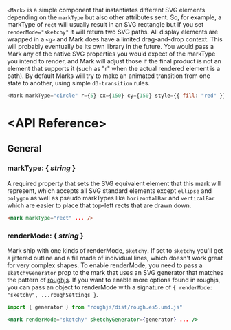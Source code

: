 `<Mark>` is a simple component that instantiates different SVG elements depending on the `markType`
but also other attributes sent. So, for example, a markType of `rect` will usually result in an SVG
rectangle but if you set `renderMode="sketchy"` it will return two SVG paths. All display elements
are wrapped in a `<g>` and Mark does have a limited drag-and-drop context. This will probably
eventually be its own library in the future. You would pass a Mark any of the native SVG properties
you would expect of the markType you intend to render, and Mark will adjust those if the final
product is not an element that supports it (such as "r" when the actual rendered element is a path).
By default Marks will try to make an animated transition from one state to another, using simple
`d3-transition` rules.

```js
<Mark markType="circle" r={5} cx={150} cy={150} style={{ fill: "red" }} />
```

# &lt;API Reference>

## General

### markType: { _string_ }

A required property that sets the SVG equivalent element that this mark will represent, which
accepts all SVG standard elements except `ellipse` and `polygon` as well as pseudo markTypes like
`horizontalBar` and `verticalBar` which are easier to place that top-left rects that are drawn down.

```html
<mark markType="rect" ... />
```

### renderMode: { _string_ }

Mark ship with one kinds of renderMode, `sketchy`. If set to `sketchy` you'll get a jittered outline
and a fill made of individual lines, which doesn't work great for very complex shapes. To enable
renderMode, you need to pass a `sketchyGenerator` prop to the mark that uses an SVG generator that
matches the pattern of [roughjs](https://roughjs.com/). If you want to enable more options found in
roughjs, you can pass an object to renderMode with a signature of
`{ renderMode: "sketchy", ...roughSettings }`.

```jsx
import { generator } from "roughjs/dist/rough.es5.umd.js"

<mark renderMode="sketchy" sketchyGenerator={generator} ... />
```
